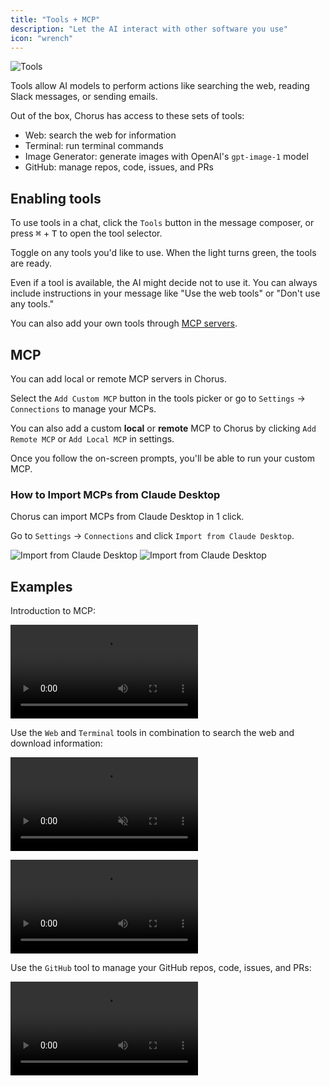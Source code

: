 ```yaml
---
title: "Tools + MCP"
description: "Let the AI interact with other software you use"
icon: "wrench"
---
```


<img src="/images/tools-picker.png" alt="Tools" className="rounded-xl" />

Tools allow AI models to perform actions like searching the web, reading Slack messages, or sending emails.

Out of the box, Chorus has access to these sets of tools:

-   Web: search the web for information
-   Terminal: run terminal commands
-   Image Generator: generate images with OpenAI's `gpt-image-1` model
-   GitHub: manage repos, code, issues, and PRs

## Enabling tools

To use tools in a chat, click the `Tools` button in the message composer, or press <kbd>⌘</kbd> + <kbd>T</kbd> to open the tool selector.

Toggle on any tools you'd like to use. When the light turns green, the tools are ready.

<Note>
    Even if a tool is available, the AI might decide not to use it. You can
    always include instructions in your message like "Use the web tools" or
    "Don't use any tools."
</Note>

You can also add your own tools through [MCP servers](#mcp).

## MCP 

You can add local or remote MCP servers in Chorus.

Select the `Add Custom MCP` button in the tools picker or go to `Settings` -> `Connections` to manage your MCPs.

You can also add a custom **local** or **remote** MCP to Chorus by clicking `Add Remote MCP` or `Add Local MCP` in settings.

Once you follow the on-screen prompts, you'll be able to run your custom MCP.

### How to Import MCPs from Claude Desktop

Chorus can import MCPs from Claude Desktop in 1 click.

Go to `Settings` -> `Connections` and click `Import from Claude Desktop`.

<img src="/images/mcp-import-light.png" alt="Import from Claude Desktop" className="dark:hidden" />
<img src="/images/mcp-import-dark.png" alt="Import from Claude Desktop" className="hidden dark:block" />


## Examples

Introduction to MCP:

<video
    src="https://meltylabs.fly.storage.tigris.dev/ChorusMCP.mp4"
    controls
    alt="Add Custom MCP"
/>

Use the `Web` and `Terminal` tools in combination to search the web and download information:

<video
    src="https://meltylabs.fly.storage.tigris.dev/ChorusTools.mp4"
    controls
    autoplay
    muted
    loop
    alt="Tools"
    className="rounded-xl"
/>

<video
    src="https://meltylabs.fly.storage.tigris.dev/ChorusTweet.mp4"
    controls
    alt="Web and Terminal"
    className="rounded-xl"
/>

Use the `GitHub` tool to manage your GitHub repos, code, issues, and PRs:

<video
    src="https://meltylabs.fly.storage.tigris.dev/ChorusGithub.mp4"
    controls
    alt="GitHub"
    className="rounded-xl"
/>

